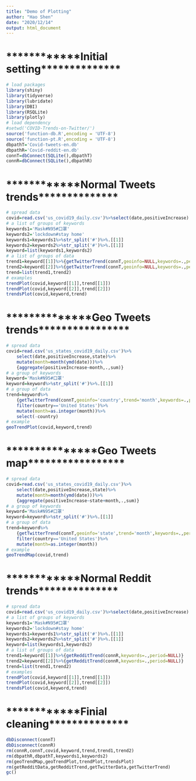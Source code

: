```yaml
---
title: "Demo of Plotting"
author: "Hao Shen"
date: "2020/12/14"
output: html_document
---
```


# ************Initial setting**************
```r
# load packages
library(shiny)
library(tidyverse)
library(lubridate)
library(DBI)
library(RSQLite)
library(plotly)
# load dependency
#setwd('COVID-Trends-on-Twitter/')
source('function-db.R',encoding = 'UTF-8')
source('function-pt.R',encoding = 'UTF-8')
dbpathT='Covid-tweets-en.db'
dbpathR='Covid-reddit-en.db'
connT=dbConnect(SQLite(),dbpathT)
connR=dbConnect(SQLite(),dbpathR)
```

# ************Normal Tweets trends**************
```r
# spread data
covid=read.csv('us_covid19_daily.csv')%>%select(date,positiveIncrease)
# a list of groups of keywords
keywords1='Mask#N95#口罩'
keywords2='lockdown#stay home'
keywords1=keywords1%>%str_split('#')%>%.[[1]]
keywords2=keywords2%>%str_split('#')%>%.[[1]]
keyword=list(keywords1,keywords2)
# a list of groups of data
trend1=keyword[[1]]%>%{getTwitterTrend(connT,geoinfo=NULL,keywords=.,period=NULL)}
trend2=keyword[[2]]%>%{getTwitterTrend(connT,geoinfo=NULL,keywords=.,period=NULL)}
trend=list(trend1,trend2)
# examples
trendPlot(covid,keyword[[1]],trend[[1]])
trendPlot(covid,keyword[[2]],trend[[2]])
trendsPlot(covid,keyword,trend)
```

# **************Geo Tweets trends****************
```r
# spread data
covid=read.csv('us_states_covid19_daily.csv')%>%
    select(date,positiveIncrease,state)%>%
    mutate(month=month(ymd(date)))%>%
    {aggregate(positiveIncrease~month,.,sum)}
# a group of keywords
keyword='Mask#N95#口罩'
keyword=keyword%>%str_split('#')%>%.[[1]]
# a group of data
trend=keyword%>%
    {getTwitterTrend(connT,geoinfo='country',trend='month',keywords=.,period=NULL)}%>%
    filter(country=='United States')%>%
    mutate(month=as.integer(month))%>%
    select(-country)
# example
geoTrendPlot(covid,keyword,trend)
```

# ***************Geo Tweets map*****************
```r
# spread data
covid=read.csv('us_states_covid19_daily.csv')%>%
    select(date,positiveIncrease,state)%>%
    mutate(month=month(ymd(date)))%>%
    {aggregate(positiveIncrease~state+month,.,sum)}
# a group of keywords
keyword='Mask#N95#口罩'
keyword=keyword%>%str_split('#')%>%.[[1]]
# a group of data
trend=keyword%>%
    {getTwitterTrend(connT,geoinfo='state',trend='month',keywords=.,period=NULL)}%>%
    filter(country=='United States')%>%
    mutate(month=as.integer(month))
# example
geoTrendMap(covid,trend)
```

# ************Normal Reddit trends**************
```r
# spread data
covid=read.csv('us_covid19_daily.csv')%>%select(date,positiveIncrease)
# a list of groups of keywords
keywords1='Mask#N95#口罩'
keywords2='lockdown#stay home'
keywords1=keywords1%>%str_split('#')%>%.[[1]]
keywords2=keywords2%>%str_split('#')%>%.[[1]]
keyword=list(keywords1,keywords2)
# a list of groups of data
trend1=keyword[[1]]%>%{getRedditTrend(connR,keywords=.,period=NULL)}
trend2=keyword[[2]]%>%{getRedditTrend(connR,keywords=.,period=NULL)}
trend=list(trend1,trend2)
# examples
trendPlot(covid,keyword[[1]],trend[[1]])
trendPlot(covid,keyword[[2]],trend[[2]])
trendsPlot(covid,keyword,trend)
```

# ************Finial cleaning**************
```r
dbDisconnect(connT)
dbDisconnect(connR)
rm(connR,connT,covid,keyword,trend,trend1,trend2)
rm(dbpathR,dbpathT,keywords1,keywords2)
rm(geoTrendMap,geoTrendPlot,trendPlot,trendsPlot)
rm(getRedditData,getRedditTrend,getTwitterData,getTwitterTrend)
gc()
```